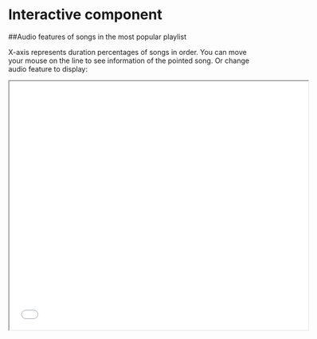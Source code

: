 # Interactive component
##Audio features of songs in the most popular playlist

X-axis represents duration percentages of songs in order. 
You can move your mouse on the line to see information of the pointed song.
Or change audio feature to display:
	

<iframe src="d3.html" width="600" height="500"></iframe>